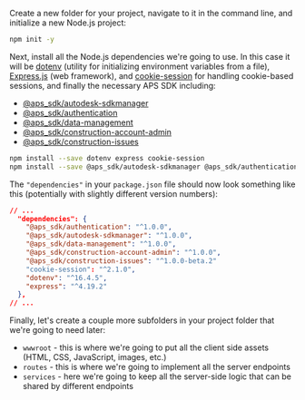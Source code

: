 Create a new folder for your project, navigate to it in the command line,
and initialize a new Node.js project:

```bash
npm init -y
```

Next, install all the Node.js dependencies we're going to use. In this case it will be [dotenv](https://www.npmjs.com/package/dotenv)
(utility for initializing environment variables from a file), [Express.js](https://expressjs.com) (web framework),
and [cookie-session](https://www.npmjs.com/package/cookie-session) for handling cookie-based sessions, and finally the necessary APS SDK including:
- [@aps_sdk/autodesk-sdkmanager](https://www.npmjs.com/package/@aps_sdk/autodesk-sdkmanager)
- [@aps_sdk/authentication](https://www.npmjs.com/package/@aps_sdk/authentication)
- [@aps_sdk/data-management](https://www.npmjs.com/package/@aps_sdk/data-management)
- [@aps_sdk/construction-account-admin](https://www.npmjs.com/package/@aps_sdk/construction-account-admin)
- [@aps_sdk/construction-issues](https://www.npmjs.com/package/@aps_sdk/construction-issues)

```bash
npm install --save dotenv express cookie-session 
npm install --save @aps_sdk/autodesk-sdkmanager @aps_sdk/authentication @aps_sdk/data-management @aps_sdk/construction-account-admin @aps_sdk/construction-issues
```

The `"dependencies"` in your `package.json` file should now look something like this
(potentially with slightly different version numbers):

```json
// ...
  "dependencies": {
    "@aps_sdk/authentication": "^1.0.0",
    "@aps_sdk/autodesk-sdkmanager": "^1.0.0",
    "@aps_sdk/data-management": "^1.0.0",
    "@aps_sdk/construction-account-admin": "^1.0.0",
    "@aps_sdk/construction-issues": "^1.0.0-beta.2"
    "cookie-session": "^2.1.0",
    "dotenv": "^16.4.5",
    "express": "^4.19.2"
  },
// ...
```

Finally, let's create a couple more subfolders in your project folder that we're going to need later:

- `wwwroot` - this is where we're going to put all the client side assets (HTML, CSS, JavaScript, images, etc.)
- `routes` - this is where we're going to implement all the server endpoints
- `services` - here we're going to keep all the server-side logic that can be shared by different endpoints
